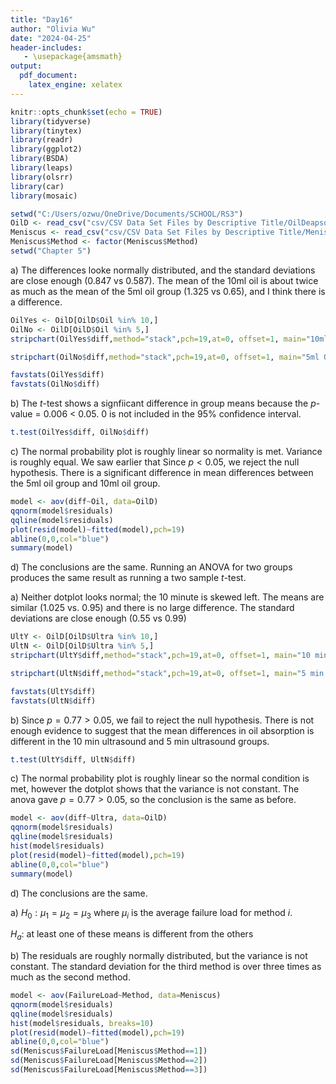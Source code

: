---
title: "Day16"
author: "Olivia Wu"
date: "2024-04-25"
header-includes:
   - \usepackage{amsmath}
output:
  pdf_document:
    latex_engine: xelatex
---

```{r setup, include=FALSE}
knitr::opts_chunk$set(echo = TRUE)
library(tidyverse)
library(tinytex)
library(readr)
library(ggplot2)
library(BSDA)
library(leaps)
library(olsrr)
library(car)
library(mosaic)
```
```{r, include=FALSE}
setwd("C:/Users/ozwu/OneDrive/Documents/SCHOOL/RS3")
OilD <- read_csv("csv/CSV Data Set Files by Descriptive Title/OilDeapsorbtion.csv")
Meniscus <- read_csv("csv/CSV Data Set Files by Descriptive Title/Meniscus.csv")
Meniscus$Method <- factor(Meniscus$Method)
setwd("Chapter 5")
```

<!-- Page 251-254 #(53, 55, 57) -->

\section*{Problem 5.53}

\quad a) The differences looke normally distributed, and the standard deviations are close enough (0.847 vs 0.587). The mean of the 10ml oil is about twice as much as the mean of the 5ml oil group (1.325 vs 0.65), and I think there is a difference.
```{r}
OilYes <- OilD[OilD$Oil %in% 10,]
OilNo <- OilD[OilD$Oil %in% 5,]
stripchart(OilYes$diff,method="stack",pch=19,at=0, offset=1, main="10ml Oil", xlab="Difference in Oil Absorbed", ylim=c(0,7), xlim=c(-1,2))
```

```{r}
stripchart(OilNo$diff,method="stack",pch=19,at=0, offset=1, main="5ml Oil", xlab="Difference in Oil Absorbed",ylim=c(0,7), xlim=c(-1,2))
```

```{r}
favstats(OilYes$diff)
favstats(OilNo$diff)
```

\quad b) The $t$-test shows a signfiicant difference in group means because the $p$-value = 0.006 < 0.05. 0 is not included in the 95\% confidence interval.

```{r}
t.test(OilYes$diff, OilNo$diff)
```

\quad c) The normal probability plot is roughly linear so normality is met. Variance is roughly equal. We saw earlier that Since $p<0.05$, we reject the null hypothesis. There is a significant difference in mean differences between the 5ml oil group and 10ml oil group.

```{r, out.width="50%"}
model <- aov(diff~Oil, data=OilD)
qqnorm(model$residuals)
qqline(model$residuals)
plot(resid(model)~fitted(model),pch=19)
abline(0,0,col="blue")
summary(model)
```

\quad d) The conclusions are the same. Running an ANOVA for two groups produces the same result as running a two sample $t$-test.

\section*{Problem 5.55}
\quad a) Neither dotplot looks normal; the 10 minute is skewed left. The means are similar (1.025 vs. 0.95) and there is no large difference. The standard deviations are close enough (0.55 vs 0.99)

```{r}
UltY <- OilD[OilD$Ultra %in% 10,]
UltN <- OilD[OilD$Ultra %in% 5,]
stripchart(UltY$diff,method="stack",pch=19,at=0, offset=1, main="10 min Ultrasound", xlab="Difference in Oil Absorbed", ylim=c(0,7), xlim=c(-1,2))
```

```{r}
stripchart(UltN$diff,method="stack",pch=19,at=0, offset=1, main="5 min Ultrasound", xlab="Difference in Oil Absorbed",ylim=c(0,7), xlim=c(-1,2))
```

```{r}
favstats(UltY$diff)
favstats(UltN$diff)
```

\quad b) Since $p=0.77>0.05$, we fail to reject the null hypothesis. There is not enough evidence to suggest that the mean differences in oil absorption is different in the 10 min ultrasound and 5 min ultrasound groups.

```{r,echo=FALSE}
t.test(UltY$diff, UltN$diff)
```

\quad c) The normal probability plot is roughly linear so the normal condition is met, however the dotplot shows that the variance is not constant. The anova gave $p=0.77 > 0.05$, so the conclusion is the same as before.

```{r, out.width="50%"}
model <- aov(diff~Ultra, data=OilD)
qqnorm(model$residuals)
qqline(model$residuals)
hist(model$residuals)
plot(resid(model)~fitted(model),pch=19)
abline(0,0,col="blue")
summary(model)
```

\quad d) The conclusions are the same.

\section*{Problem 5.57}

\quad a) $H_0: \mu_1 = \mu_2 = \mu_3$ where $\mu_i$ is the average failure load for method $i$.

\quad $H_a:$ at least one of these means is different from the others

\quad b) The residuals are roughly normally distributed, but the variance is not constant. The standard deviation for the third method is over three times as much as the second method.

```{r, out.width="50%"}
model <- aov(FailureLoad~Method, data=Meniscus)
qqnorm(model$residuals)
qqline(model$residuals)
hist(model$residuals, breaks=10)
plot(resid(model)~fitted(model),pch=19)
abline(0,0,col="blue")
sd(Meniscus$FailureLoad[Meniscus$Method==1])
sd(Meniscus$FailureLoad[Meniscus$Method==2])
sd(Meniscus$FailureLoad[Meniscus$Method==3])
```